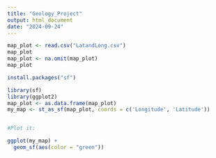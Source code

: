 ```yaml
---
title: "Geology_Project"
output: html_document
date: "2024-09-24"
---
```


```r
map_plot <- read.csv("LatandLong.csv")
map_plot
map_plot <- na.omit(map_plot)
map_plot
```

```r
install.packages("sf")
```

```r
library(sf)
library(ggplot2)
map_plot <- as.data.frame(map_plot)
my_map <- st_as_sf(map_plot, coords = c('Longitude', 'Latitude'))


#Plot it:

ggplot(my_map) + 
  geom_sf(aes(color = "green"))
```